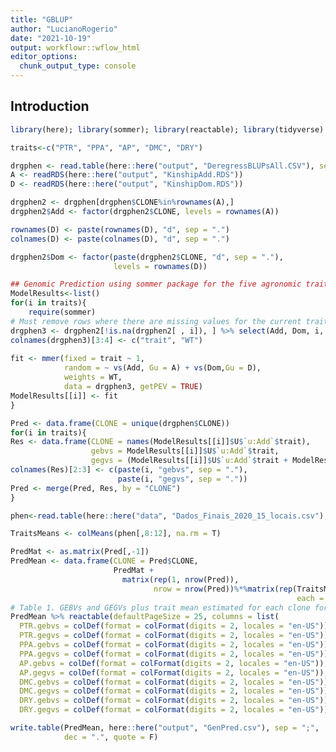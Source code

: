 ```yaml
---
title: "GBLUP"
author: "LucianoRogerio"
date: "2021-10-19"
output: workflowr::wflow_html
editor_options:
  chunk_output_type: console
---
```


## Introduction

```r
library(here); library(sommer); library(reactable); library(tidyverse)

traits<-c("PTR", "PPA", "AP", "DMC", "DRY")

drgphen <- read.table(here::here("output", "DeregressBLUPsAll.CSV"), sep = ";", dec = ".")
A <- readRDS(here::here("output", "KinshipAdd.RDS"))
D <- readRDS(here::here("output", "KinshipDom.RDS"))

drgphen2 <- drgphen[drgphen$CLONE%in%rownames(A),]
drgphen2$Add <- factor(drgphen2$CLONE, levels = rownames(A))

rownames(D) <- paste(rownames(D), "d", sep = ".")
colnames(D) <- paste(colnames(D), "d", sep = ".")

drgphen2$Dom <- factor(paste(drgphen2$CLONE, "d", sep = "."),
                       levels = rownames(D))

## Genomic Prediction using sommer package for the five agronomic traits
ModelResults<-list()
for(i in traits){
    require(sommer)
# Must remove rows where there are missing values for the current trait
drgphen3 <- drgphen2[!is.na(drgphen2[ , i]), ] %>% select(Add, Dom, i, paste(i, "wt", sep = "."))
colnames(drgphen3)[3:4] <- c("trait", "WT")
  
fit <- mmer(fixed = trait ~ 1,
            random = ~ vs(Add, Gu = A) + vs(Dom,Gu = D),
            weights = WT,
            data = drgphen3, getPEV = TRUE)
ModelResults[[i]] <- fit
}

Pred <- data.frame(CLONE = unique(drgphen$CLONE))
for(i in traits){
Res <- data.frame(CLONE = names(ModelResults[[i]]$U$`u:Add`$trait),
                  gebvs = ModelResults[[i]]$U$`u:Add`$trait,
                  gegvs = (ModelResults[[i]]$U$`u:Add`$trait + ModelResults[[i]]$U$`u:Dom`$trait))
colnames(Res)[2:3] <- c(paste(i, "gebvs", sep = "."),
                        paste(i, "gegvs", sep = "."))
Pred <- merge(Pred, Res, by = "CLONE")
}

phen<-read.table(here::here("data", "Dados_Finais_2020_15_locais.csv"), head=T, sep = ";", dec = ".")

TraitsMeans <- colMeans(phen[,8:12], na.rm = T)

PredMat <- as.matrix(Pred[,-1])
PredMean <- data.frame(CLONE = Pred$CLONE,
                       PredMat + 
                         matrix(rep(1, nrow(Pred)),
                                nrow = nrow(Pred))%*%matrix(rep(TraitsMeans,
                                                                each = 2), ncol = 10))
# Table 1. GEBVs and GEGVs plus trait mean estimated for each clone for five agronomic traits
PredMean %>% reactable(defaultPageSize = 25, columns = list(
  PTR.gebvs = colDef(format = colFormat(digits = 2, locales = "en-US")),
  PTR.gegvs = colDef(format = colFormat(digits = 2, locales = "en-US")),
  PPA.gebvs = colDef(format = colFormat(digits = 2, locales = "en-US")),
  PPA.gegvs = colDef(format = colFormat(digits = 2, locales = "en-US")),
  AP.gebvs = colDef(format = colFormat(digits = 2, locales = "en-US")),
  AP.gegvs = colDef(format = colFormat(digits = 2, locales = "en-US")),
  DMC.gebvs = colDef(format = colFormat(digits = 2, locales = "en-US")),
  DMC.gegvs = colDef(format = colFormat(digits = 2, locales = "en-US")),
  DRY.gebvs = colDef(format = colFormat(digits = 2, locales = "en-US")),
  DRY.gegvs = colDef(format = colFormat(digits = 2, locales = "en-US"))))

write.table(PredMean, here::here("output", "GenPred.csv"), sep = ";",
            dec = ".", quote = F)

```


